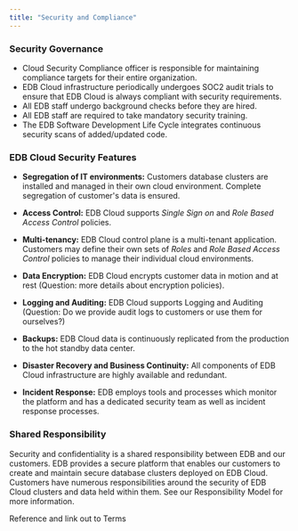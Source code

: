```yaml
---
title: "Security and Compliance"
---
```


### Security Governance

- Cloud Security Compliance officer is responsible for maintaining compliance targets for their entire organization.
- EDB Cloud infrastructure periodically undergoes SOC2 audit trials to ensure that EDB Cloud is always compliant with security requirements.
- All EDB staff undergo background checks before they are hired.
- All EDB staff are required to take mandatory security training.
- The EDB Software Development Life Cycle integrates continuous security scans of added/updated code.


### EDB Cloud Security Features
- **Segregation of IT environments:** Customers database clusters are installed and managed in their own cloud environment. Complete segregation of customer's data is ensured.
- **Access Control:** EDB Cloud supports _Single Sign on_ and _Role Based Access Control_ policies. 
- **Multi-tenancy:** EDB Cloud control plane is a multi-tenant application. Customers may define their own sets of _Roles_ and  _Role Based Access Control_ policies to manage their individual cloud environments.
 
- **Data Encryption:** EDB Cloud encrypts customer data in motion and at rest (Question: more details about encryption policies).
- **Logging and Auditing:** EDB Cloud supports Logging and Auditing (Question: Do we provide audit logs to customers or use them for ourselves?)
- **Backups:** EDB Cloud data is continuously replicated from the production to the hot standby data center.
- **Disaster Recovery and Business Continuity:** All components of EDB Cloud infrastructure are highly available and redundant.
- **Incident Response:** EDB employs tools and processes which monitor the platform and has a dedicated security team as well as incident response processes.

### Shared Responsibility
Security and confidentiality is a shared responsibility between EDB and our customers. EDB provides a secure platform that enables our customers to create and maintain secure database clusters deployed on EDB Cloud. Customers have numerous responsibilities around the security of EDB Cloud clusters and data held within them. See our Responsibility Model for more information.



Reference and link out to Terms
